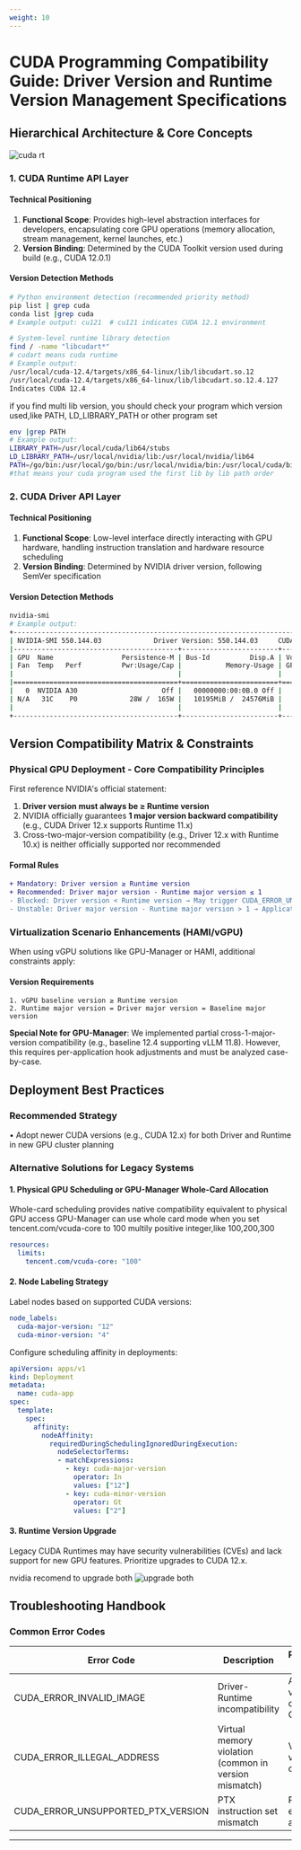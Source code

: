 ```yaml
---
weight: 10
---
```


# CUDA Programming Compatibility Guide: Driver Version and Runtime Version Management Specifications


## Hierarchical Architecture & Core Concepts

![cuda rt](../assets/cuda-arti.png "Cuda driver runtime layver")


### 1. CUDA Runtime API Layer
#### Technical Positioning
1. **Functional Scope**: Provides high-level abstraction interfaces for developers, encapsulating core GPU operations (memory allocation, stream management, kernel launches, etc.)
2. **Version Binding**: Determined by the CUDA Toolkit version used during build (e.g., CUDA 12.0.1)

#### Version Detection Methods
```bash
# Python environment detection (recommended priority method)
pip list | grep cuda
conda list |grep cuda 
# Example output: cu121  # cu121 indicates CUDA 12.1 environment

# System-level runtime library detection
find / -name "libcudart*"
# cudart means cuda runtime
# Example output:
/usr/local/cuda-12.4/targets/x86_64-linux/lib/libcudart.so.12
/usr/local/cuda-12.4/targets/x86_64-linux/lib/libcudart.so.12.4.127
Indicates CUDA 12.4
```
if you find multi lib version, you should check your program which version used,like PATH, LD_LIBRARY_PATH or other program set
```bash
env |grep PATH
# Example output:
LIBRARY_PATH=/usr/local/cuda/lib64/stubs
LD_LIBRARY_PATH=/usr/local/nvidia/lib:/usr/local/nvidia/lib64
PATH=/go/bin:/usr/local/go/bin:/usr/local/nvidia/bin:/usr/local/cuda/bin:/usr/local/sbin:/usr/local/bin:/usr/sbin:/usr/bin:/sbin:/bin
#that means your cuda program used the first lib by lib path order
```

### 2. CUDA Driver API Layer
#### Technical Positioning
1. **Functional Scope**: Low-level interface directly interacting with GPU hardware, handling instruction translation and hardware resource scheduling
2. **Version Binding**: Determined by NVIDIA driver version, following SemVer specification

#### Version Detection Methods
```bash
nvidia-smi
# Example output:
+-----------------------------------------------------------------------------------------+
| NVIDIA-SMI 550.144.03             Driver Version: 550.144.03     CUDA Version: 12.4     |
|-----------------------------------------+------------------------+----------------------+
| GPU  Name                 Persistence-M | Bus-Id          Disp.A | Volatile Uncorr. ECC |
| Fan  Temp   Perf          Pwr:Usage/Cap |           Memory-Usage | GPU-Util  Compute M. |
|                                         |                        |               MIG M. |
|=========================================+========================+======================|
|   0  NVIDIA A30                     Off |   00000000:00:0B.0 Off |                    0 |
| N/A   31C    P0             28W /  165W |   10195MiB /  24576MiB |      0%      Default |
|                                         |                        |             Disabled |
+-----------------------------------------+------------------------+----------------------+
```


## Version Compatibility Matrix & Constraints

### Physical GPU Deployment - Core Compatibility Principles
First reference NVIDIA's official statement:
1. **Driver version must always be ≥ Runtime version**
2. NVIDIA officially guarantees **1 major version backward compatibility** (e.g., CUDA Driver 12.x supports Runtime 11.x)
3. Cross-two-major-version compatibility (e.g., Driver 12.x with Runtime 10.x) is neither officially supported nor recommended

#### Formal Rules
```diff
+ Mandatory: Driver version ≥ Runtime version
+ Recommended: Driver major version - Runtime major version ≤ 1
- Blocked: Driver version < Runtime version → May trigger CUDA_ERROR_UNKNOWN(999)
- Unstable: Driver major version - Runtime major version > 1 → Application may malfunction
```

### Virtualization Scenario Enhancements (HAMI/vGPU)
When using vGPU solutions like GPU-Manager or HAMI, additional constraints apply:

#### Version Requirements
```text
1. vGPU baseline version ≥ Runtime version
2. Runtime major version = Driver major version = Baseline major version
```
**Special Note for GPU-Manager**:
We implemented partial cross-1-major-version compatibility (e.g., baseline 12.4 supporting vLLM 11.8). However, this requires per-application hook adjustments and must be analyzed case-by-case.


## Deployment Best Practices

### Recommended Strategy
• Adopt newer CUDA versions (e.g., CUDA 12.x) for both Driver and Runtime in new GPU cluster planning

### Alternative Solutions for Legacy Systems

#### 1. Physical GPU Scheduling or GPU-Manager Whole-Card Allocation
Whole-card scheduling provides native compatibility equivalent to physical GPU access
GPU-Manager can use whole card mode when you set tencent.com/vcuda-core to 100 multily positive integer,like 100,200,300
```yaml
resources:
  limits:
    tencent.com/vcuda-core: "100"

```

#### 2. Node Labeling Strategy
Label nodes based on supported CUDA versions:
```yaml
node_labels:
  cuda-major-version: "12"
  cuda-minor-version: "4"
```

Configure scheduling affinity in deployments:
```yaml
apiVersion: apps/v1
kind: Deployment
metadata:
  name: cuda-app
spec:
  template:
    spec:
      affinity:
        nodeAffinity:
          requiredDuringSchedulingIgnoredDuringExecution:
            nodeSelectorTerms:
            - matchExpressions:
              - key: cuda-major-version
                operator: In
                values: ["12"]
              - key: cuda-minor-version
                operator: Gt
                values: ["2"]
```

#### 3. Runtime Version Upgrade
Legacy CUDA Runtimes may have security vulnerabilities (CVEs) and lack support for new GPU features. Prioritize upgrades to CUDA 12.x.

nvidia recomend to upgrade both
![upgrade both](../assets/upgradeboth.png "upgrade both")

## Troubleshooting Handbook

### Common Error Codes
| Error Code                   | Description                          | Recommended Action                  |
|------------------------------|--------------------------------------|--------------------------------------|
| CUDA_ERROR_INVALID_IMAGE     | Driver-Runtime incompatibility       | Align driver version with container CUDA version |
| CUDA_ERROR_ILLEGAL_ADDRESS   | Virtual memory violation (common in version mismatch) | Verify Runtime vs baseline constraints |
| CUDA_ERROR_UNSUPPORTED_PTX_VERSION | PTX instruction set mismatch | Recompile with explicit -arch=sm_xx |

---


